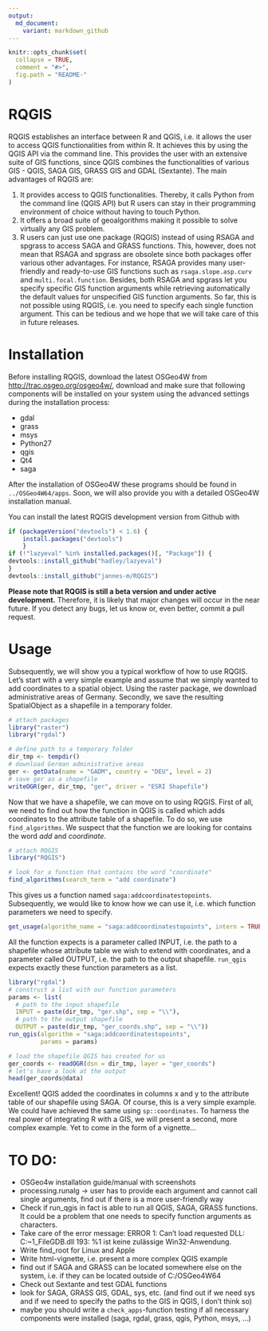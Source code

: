 ```yaml
---
output:
  md_document:
    variant: markdown_github
---
```


<!-- README.md is generated from README.Rmd. Please edit that file -->

```r
knitr::opts_chunk$set(
  collapse = TRUE,
  comment = "#>",
  fig.path = "README-"
)
```



<!-- C:\OSGeo4W64\bin\python-qgis -> opens Python!! -->

# RQGIS
RQGIS establishes an interface between R and QGIS, i.e. it allows the user to access QGIS functionalities from within R. It achieves this by using the QGIS API via the command line. This provides the user with an extensive suite of GIS functions, since QGIS combines the functionalities of various GIS - QGIS, SAGA GIS, GRASS GIS and GDAL (Sextante). The main advantages of RQGIS are:

1. It provides access to QGIS functionalities. Thereby, it calls Python from the command line (QGIS API) but R users can stay in their programming environment of choice without having to touch Python.
2. It offers a broad suite of geoalgorithms making it possible to solve virtually any GIS problem. 
3. R users can just use one package (RQGIS) instead of using RSAGA and spgrass to access SAGA and GRASS functions. This, however, does not mean that RSAGA and spgrass are obsolete since both packages offer various other advantages. For instance, RSAGA provides many user-friendly and ready-to-use GIS functions such as `rsaga.slope.asp.curv` and `multi.focal.function`. Besides, both RSAGA and spgrass let you specify specific GIS function arguments while retrieving automatically the default values for unspecified GIS function arguments. So far, this is not possible using RQGIS, i.e. you need to specify each single function argument. This can be tedious and we hope that we will take care of this in future releases.

# Installation 
Before installing RQGIS, download the latest OSGeo4W from [http://trac.osgeo.org/osgeo4w/](http://trac.osgeo.org/osgeo4w/), download and make sure that following components will be installed on your system using the advanced settings during the installation process:

- gdal
- grass
- msys
- Python27
- qgis
- Qt4
- saga

After the installation of OSGeo4W these programs should be found in `../OSGeo4W64/apps`. Soon, we will also provide you with a detailed OSGeo4W installation manual.

You can install the latest RQGIS development version from Github with

```r
if (packageVersion("devtools") < 1.6) {
    install.packages("devtools")    
    }
if (!"lazyeval" %in% installed.packages()[, "Package"]) {
devtools::install_github("hadley/lazyeval")  
}
devtools::install_github("jannes-m/RQGIS")
```

**Please note that RQGIS is still a beta version and under active development.** Therefore, it is likely that major changes will occur in the near future. If you detect any bugs, let us know or, even better, commit a pull request.

# Usage
Subsequently, we will show you a typical workflow of how to use RQGIS. Let's start with a very simple example and assume that we simply wanted to add coordinates to a spatial object. 
Using the raster package, we download administrative areas of Germany. Secondly, we save the resulting SpatialObject as a shapefile in a temporary folder.

```r
# attach packages
library("raster")
library("rgdal")

# define path to a temporary folder
dir_tmp <- tempdir()
# download German administrative areas
ger <- getData(name = "GADM", country = "DEU", level = 2)
# save ger as a shapefile
writeOGR(ger, dir_tmp, "ger", driver = "ESRI Shapefile")
```

Now that we have a shapefile, we can move on to using RQGIS. First of all, we need to find out how the function in QGIS is called which adds coordinates to the attribute table of a shapefile. To do so, we use `find_algorithms`. We suspect that the function we are looking for contains the word *add* and *coordinate*.

```r
# attach RQGIS
library("RQGIS")

# look for a function that contains the word "coordinate"
find_algorithms(search_term = "add coordinate")
```

This gives us a function named `saga:addcoordinatestopoints`. Subsequently, we would like to know how we can use it, i.e. which function parameters we need to specify.

```r
get_usage(algorithm_name = "saga:addcoordinatestopoints", intern = TRUE)
```

All the function expects is a parameter called INPUT, i.e. the path to a shapefile whose attribute table we wish to extend with coordinates, and a parameter called OUTPUT, i.e. the path to the output shapefile. `run_qgis` expects exactly these function parameters as a list.


```r

library("rgdal")
# construct a list with our function parameters
params <- list(
  # path to the input shapefile
  INPUT = paste(dir_tmp, "ger.shp", sep = "\\"),
  # path to the output shapefile
  OUTPUT = paste(dir_tmp, "ger_coords.shp", sep = "\\"))
run_qgis(algorithm = "saga:addcoordinatestopoints", 
         params = params)

# load the shapefile QGIS has created for us
ger_coords <- readOGR(dsn = dir_tmp, layer = "ger_coords")
# let's have a look at the output
head(ger_coords@data)
```

Excellent! QGIS added the coordinates in columns x and y to the attribute table of our shapefile using SAGA. Of course, this is a very simple example. We could have achieved the same using `sp::coordinates`. To harness the real power of integrating R with a GIS, we will present a second, more complex example. Yet to come in the form of a vignette...


# TO DO:

- OSGeo4w installation guide/manual with screenshots
- processing.runalg -> user has to provide each argument and cannot call single arguments, find out if there is a more user-friendly way
- Check if run_qgis in fact is able to run all QGIS, SAGA, GRASS functions. It could be a problem that one needs to specify function arguments as characters.
- Take care of the error message:
  ERROR 1: Can't load requested DLL: C:\OSGEO4~1\bin\gdalplugins\ogr_FileGDB.dll
  193: %1 ist keine zulässige Win32-Anwendung.
- Write find_root for Linux and Apple
- Write html-vignette, i.e. present a more complex QGIS example
- find out if SAGA and GRASS can be located somewhere else on the system,
    i.e. if they can be located outside of C:/OSGeo4W64
- Check out Sextante and test GDAL functions
- look for SAGA, GRASS GIS, GDAL, sys, etc. (and find out if we need sys and if we need to specify the paths to the GIS in QGIS, I don't think so)
- maybe you should write a `check_apps`-function testing if all necessary components were installed (saga, rgdal, grass, qgis, Python, msys, ...)
